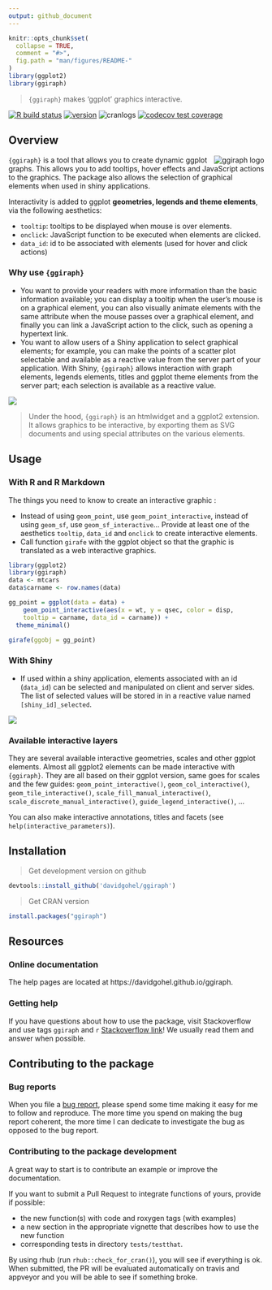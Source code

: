 ```yaml
---
output: github_document
---
```


```r
knitr::opts_chunk$set(
  collapse = TRUE,
  comment = "#>",
  fig.path = "man/figures/README-"
)
library(ggplot2)
library(ggiraph)
```

> `{ggiraph}` makes 'ggplot' graphics interactive. 

[![R build status](https://github.com/davidgohel/ggiraph/workflows/R-CMD-check/badge.svg)](https://github.com/davidgohel/ggiraph/actions)
[![version](https://www.r-pkg.org/badges/version/ggiraph)](https://CRAN.R-project.org/package=ggiraph)
![cranlogs](https://cranlogs.r-pkg.org/badges/ggiraph)
[![codecov test coverage](https://codecov.io/gh/davidgohel/ggiraph/branch/master/graph/badge.svg)](https://codecov.io/gh/davidgohel/ggiraph)


## Overview

<a href="https://github.com/davidgohel/ggiraph"><img src="man/figures/logo.png" alt="ggiraph logo" align="right" /></a> `{ggiraph}` is a tool that allows you to create dynamic ggplot graphs. This allows you 
to add tooltips, hover effects and JavaScript actions to the graphics. The package also 
allows the selection of graphical elements when used in shiny applications. 

Interactivity is added to ggplot **geometries, legends and theme elements**, via 
the following aesthetics:

* `tooltip`: tooltips to be displayed when mouse is over elements. 
* `onclick`: JavaScript function to be executed when elements are clicked. 
* `data_id`: id to be associated with elements (used for hover and click actions)

### Why use `{ggiraph}`

* You want to provide your readers with more information than the basic information 
available; you can display a tooltip when the user's mouse is on a graphical element, 
you can also visually animate elements with the same attribute when the mouse passes 
over a graphical element, and finally you can link a JavaScript action to the click, 
such as opening a hypertext link.
* You want to allow users of a Shiny application to select graphical elements; for 
example, you can make the points of a scatter plot selectable and available as a 
reactive value from the server part of your application. With Shiny, `{ggiraph}` allows 
interaction with graph elements, legends elements, titles and ggplot theme elements 
from the server part; each selection is available as a reactive value.

![](man/figures/image_girafe.png)


> Under the hood, `{ggiraph}` is an htmlwidget and a ggplot2 extension. It allows graphics 
to be interactive, by exporting them as SVG documents and using special attributes on 
the various elements.



## Usage

### With R and R Markdown

The things you need to know to create an interactive graphic :

* Instead of using `geom_point`, use `geom_point_interactive`, 
instead of using `geom_sf`, use `geom_sf_interactive`... Provide at least one 
of the aesthetics `tooltip`, `data_id` and `onclick` to create interactive elements.
* Call function `girafe` with the ggplot object so that the graphic is translated as 
a web interactive graphics.

```r
library(ggplot2)
library(ggiraph)
data <- mtcars
data$carname <- row.names(data)

gg_point = ggplot(data = data) +
	geom_point_interactive(aes(x = wt, y = qsec, color = disp,
    tooltip = carname, data_id = carname)) + 
  theme_minimal()

girafe(ggobj = gg_point)
```

### With Shiny

* If used within a shiny application, elements associated with an id (`data_id`) 
can be selected and manipulated on client and server sides. The list of selected values 
will be stored in in a reactive value named `[shiny_id]_selected`.

![](man/figures/shiny_girafe.png)


### Available interactive layers 

They are several available interactive geometries, scales and other ggplot
elements. Almost all ggplot2 elements can be made interactive with `{ggiraph}`.
They are all based on their ggplot version, same goes for scales and the few
guides: `geom_point_interactive()`, `geom_col_interactive()`,
`geom_tile_interactive()`, `scale_fill_manual_interactive()`,
`scale_discrete_manual_interactive()`, `guide_legend_interactive()`, ...

You can also make interactive annotations, titles and facets (see 
`help(interactive_parameters)`).

## Installation 

> Get development version on github

```r
devtools::install_github('davidgohel/ggiraph')
```

> Get CRAN version

```r
install.packages("ggiraph")
```    

## Resources

### Online documentation

The help pages are located at https://davidgohel.github.io/ggiraph.

### Getting help

If you have questions about how to use the package, visit Stackoverflow 
and use tags `ggiraph` and `r` [Stackoverflow
link](https://stackoverflow.com/questions/tagged/ggiraph+r)\! We
usually read them and answer when possible.

## Contributing to the package

### Bug reports

When you file a [bug report](https://github.com/davidgohel/ggiraph/issues), please spend 
some time making it easy for me to follow and reproduce. The more time you spend on making 
the bug report coherent, the more time I can dedicate to investigate the bug as opposed to 
the bug report.

### Contributing to the package development

A great way to start is to contribute an example or improve the documentation.

If you want to submit a Pull Request to integrate functions of yours, provide if possible:

* the new function(s) with code and roxygen tags (with examples)
* a new section in the appropriate vignette that describes how to use the new function
* corresponding tests in directory `tests/testthat`.

By using rhub (run `rhub::check_for_cran()`), you will see if everything is ok.
When submitted, the PR will be evaluated automatically on travis and appveyor 
and you will be able to see if something broke.

